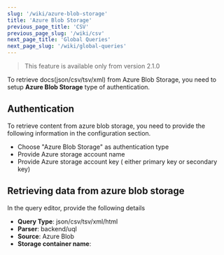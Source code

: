 ```yaml
---
slug: '/wiki/azure-blob-storage'
title: 'Azure Blob Storage'
previous_page_title: 'CSV'
previous_page_slug: '/wiki/csv'
next_page_title: 'Global Queries'
next_page_slug: '/wiki/global-queries'
---
```


> This feature is available only from version 2.1.0

To retrieve docs(json/csv/tsv/xml) from Azure Blob Storage, you need to setup **Azure Blob Storage** type of authentication.

## Authentication

To retrieve content from azure blob storage, you need to provide the following information in the configuration section.

- Choose "Azure Blob Storage" as authentication type
- Provide Azure storage account name
- Provide Azure storage account key ( either primary key or secondary key)

## Retrieving data from azure blob storage

In the query editor, provide the following details

- **Query Type**: json/csv/tsv/xml/html
- **Parser**: backend/uql
- **Source**: Azure Blob
- **Storage container name**:
